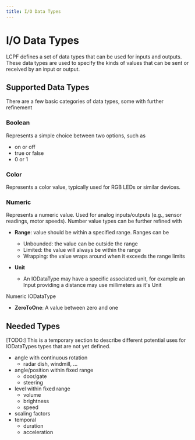 ```yaml
---
title: I/O Data Types
---
```


# I/O Data Types

LCPF defines a set of data types that can be used for inputs and outputs. 
These data types are used to specify the kinds of values that can be sent or received by an input or output.

## Supported Data Types

There are a few basic categories of data types, some with further refinement

### **Boolean**
 Represents a simple choice between two options, such as
  - on or off 
  - true or false
  - 0 or 1

### **Color**
Represents a color value, typically used for RGB LEDs or similar devices.


### **Numeric**
Represents a numeric value. Used for analog inputs/outputs (e.g.,
 sensor readings, motor speeds). Number value types can be further refined with
  
  - **Range**: value should be within a specified range.  Ranges can be
    - Unbounded: the value can be outside the range
    - Limited: the value will always be within the range
    - Wrapping: the value wraps around when it exceeds the range limits

  - **Unit**
    - An IODataType may have a specific associated unit, for example
      an Input providing a distance may use millimeters as it's Unit

 Numeric IODataType

  - **ZeroToOne**: A value between zero and one


## Needed Types
[TODO:]
This is a temporary section to describe different potential uses for 
IODataTypes types that are not yet defined.

  - angle with continuous rotation 
    - radar dish, windmill, ...
  - angle/position within fixed range
    - door/gate
    - steering
  - level within fixed range  
    - volume
    - brightness
    - speed
  - scaling factors
  - temporal
    - duration
    - acceleration